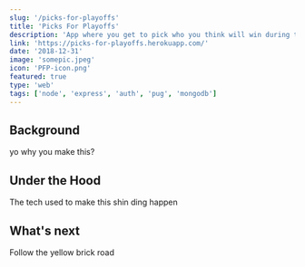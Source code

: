 ```yaml
---
slug: '/picks-for-playoffs'
title: 'Picks For Playoffs'
description: 'App where you get to pick who you think will win during the NFL playoffs 🏈'
link: 'https://picks-for-playoffs.herokuapp.com/'
date: '2018-12-31'
image: 'somepic.jpeg'
icon: 'PFP-icon.png'
featured: true
type: 'web'
tags: ['node', 'express', 'auth', 'pug', 'mongodb']
---
```



<ProjectSectionTop frontmatter={props.frontmatter} />

## Background

yo why you make this?

## Under the Hood

The tech used to make this shin ding happen

## What's next

Follow the yellow brick road
